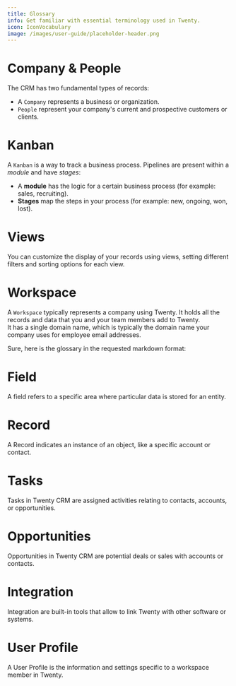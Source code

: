 ```yaml
---
title: Glossary
info: Get familiar with essential terminology used in Twenty.
icon: IconVocabulary
image: /images/user-guide/placeholder-header.png
---
```


# Company & People
The CRM has two fundamental types of records:
- A `Company` represents a business or organization.
- `People` represent your company's current and prospective customers or clients.

# Kanban
A `Kanban` is a way to track a business process. Pipelines are present within a *module* and have *stages*:
- A **module** has the logic for a certain business process (for example: sales, recruiting).
- **Stages** map the steps in your process (for example: new, ongoing, won, lost).

# Views 
You can customize the display of your records using views, setting different filters and sorting options for each view.

# Workspace
A `Workspace` typically represents a company using Twenty. It holds all the records and data that you and your team members add to Twenty.   
It has a single domain name, which is typically the domain name your company uses for employee email addresses.

Sure, here is the glossary in the requested markdown format:

# Field 
A field refers to a specific area where particular data is stored for an entity.

# Record 
A Record indicates an instance of an object, like a specific account or contact.

# Tasks 
Tasks in Twenty CRM are assigned activities relating to contacts, accounts, or opportunities.

# Opportunities 
Opportunities in Twenty CRM are potential deals or sales with accounts or contacts.

# Integration 
Integration are built-in tools that allow to link Twenty with other software or systems.

# User Profile
A User Profile is the information and settings specific to a workspace member in Twenty.

<UserGuideEditContent></UserGuideEditContent>